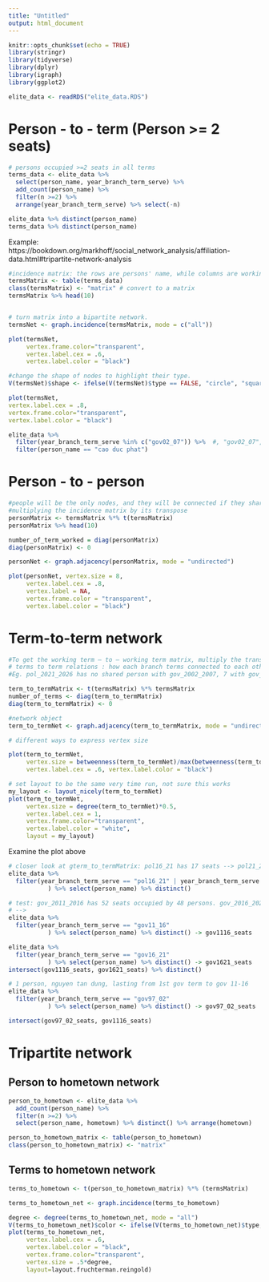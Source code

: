 ```yaml
---
title: "Untitled"
output: html_document
---
```


```r
knitr::opts_chunk$set(echo = TRUE)
library(stringr)
library(tidyverse)
library(dplyr)
library(igraph)
library(ggplot2)

elite_data <- readRDS("elite_data.RDS")
```

# Person - to - term (Person >= 2 seats)
```r
# persons occupied >=2 seats in all terms
terms_data <- elite_data %>% 
  select(person_name, year_branch_term_serve) %>%
  add_count(person_name) %>% 
  filter(n >=2) %>% 
  arrange(year_branch_term_serve) %>% select(-n)

elite_data %>% distinct(person_name)
terms_data %>% distinct(person_name)
```
Example: https://bookdown.org/markhoff/social_network_analysis/affiliation-data.html#tripartite-network-analysis
```r
#incidence matrix: the rows are persons' name, while columns are working terms
termsMatrix <- table(terms_data)
class(termsMatrix) <- "matrix" # convert to a matrix
termsMatrix %>% head(10)


# turn matrix into a bipartite network.
termsNet <- graph.incidence(termsMatrix, mode = c("all"))

plot(termsNet, 
     vertex.frame.color="transparent",
     vertex.label.cex = .6, 
     vertex.label.color = "black")

#change the shape of nodes to highlight their type.
V(termsNet)$shape <- ifelse(V(termsNet)$type == FALSE, "circle", "square")

plot(termsNet, 
vertex.label.cex = .8, 
vertex.frame.color="transparent",
vertex.label.color = "black")

elite_data %>% 
  filter(year_branch_term_serve %in% c("gov02_07")) %>%  #, "gov02_07", "gov11_16"
  filter(person_name == "cao duc phat")
```

# Person - to - person
```r
#people will be the only nodes, and they will be connected if they share an affiliation
#multiplying the incidence matrix by its transpose
personMatrix <- termsMatrix %*% t(termsMatrix) 
personMatrix %>% head(10)

number_of_term_worked = diag(personMatrix)
diag(personMatrix) <- 0 

personNet <- graph.adjacency(personMatrix, mode = "undirected")

plot(personNet, vertex.size = 8, 
     vertex.label.cex = .8, 
     vertex.label = NA,
     vertex.frame.color = "transparent",
     vertex.label.color = "black")
```

# Term-to-term network
```r
#To get the working term – to – working term matrix, multiply the transpose by the term matrix 
# terms to term relations : how each branch terms connected to each other by seat - how a seat in one terms got carried to another term. 
#Eg. pol_2021_2026 has no shared person with gov_2002_2007, 7 with gov_2016_2021, 4 with gov_2021_2026

term_to_termMatrix <- t(termsMatrix) %*% termsMatrix
number_of_terms <- diag(term_to_termMatrix)
diag(term_to_termMatrix) <- 0

#network object
term_to_termNet <- graph.adjacency(term_to_termMatrix, mode = "undirected")

# different ways to express vertex size

plot(term_to_termNet, 
     vertex.size = betweenness(term_to_termNet)/max(betweenness(term_to_termNet)) * 20, 
     vertex.label.cex = .6, vertex.label.color = "black")

# set layout to be the same very time run, not sure this works
my_layout <- layout_nicely(term_to_termNet)
plot(term_to_termNet, 
     vertex.size = degree(term_to_termNet)*0.5, 
     vertex.label.cex = 1, 
     vertex.frame.color="transparent",
     vertex.label.color = "white",
     layout = my_layout)
```

Examine the plot above 
```r
# closer look at gterm_to_termMatrix: pol16_21 has 17 seats --> pol21_26 has 18 seats ==> sharing 7 seats 
elite_data %>% 
  filter(year_branch_term_serve == "pol16_21" | year_branch_term_serve == "pol21_26"
           ) %>% select(person_name) %>% distinct()

# test: gov_2011_2016 has 52 seats occupied by 48 persons. gov_2016_2021 has 34 seats by 33 persons#--> both share 32 seats by 26 persons
# --> 
elite_data %>% 
  filter(year_branch_term_serve == "gov11_16"
           ) %>% select(person_name) %>% distinct() -> gov1116_seats 

elite_data %>% 
  filter(year_branch_term_serve == "gov16_21"
           ) %>% select(person_name) %>% distinct() -> gov1621_seats 
intersect(gov1116_seats, gov1621_seats) %>% distinct()

# 1 person, nguyen tan dung, lasting from 1st gov term to gov 11-16
elite_data %>% 
  filter(year_branch_term_serve == "gov97_02"
           ) %>% select(person_name) %>% distinct() -> gov97_02_seats

intersect(gov97_02_seats, gov1116_seats)
```
# Tripartite network

## Person to hometown network
```r
person_to_hometown <- elite_data %>% 
  add_count(person_name) %>% 
  filter(n >=2) %>% 
  select(person_name, hometown) %>% distinct() %>% arrange(hometown)

person_to_hometown_matrix <- table(person_to_hometown)
class(person_to_hometown_matrix) <- "matrix"  

```

## Terms to hometown network
```r

terms_to_hometown <- t(person_to_hometown_matrix) %*% (termsMatrix)

terms_to_hometown_net <- graph.incidence(terms_to_hometown)

degree <- degree(terms_to_hometown_net, mode = "all")
V(terms_to_hometown_net)$color <- ifelse(V(terms_to_hometown_net)$type, "lightblue", "salmon")
plot(terms_to_hometown_net, 
     vertex.label.cex = .6, 
     vertex.label.color = "black", 
     vertex.frame.color="transparent",
     vertex.size = .5*degree,
     layout=layout.fruchterman.reingold)
```


